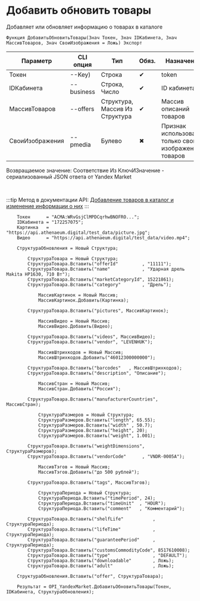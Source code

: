 ﻿---
sidebar_position: 1
---


# Добавить обновить товары
 Добавляет или обновляет информацию о товарах в каталоге



`Функция ДобавитьОбновитьТовары(Знач Токен, Знач IDКабинета, Знач МассивТоваров, Знач СвоиИзображения = Ложь) Экспорт`

  | Параметр | CLI опция | Тип | Обяз. | Назначение |
  |-|-|-|-|-|
  | Токен | --Key) | Строка | &#x2714; | token |
  | IDКабинета | --business | Строка, Число | &#x2714; | ID кабинета |
  | МассивТоваров | --offers | Структура, Массив Из Структура | &#x2714; | Массив описаний товаров |
  | СвоиИзображения | --pmedia | Булево | &#x2716; | Признак использования только своих изображений товаров |

  
  Возвращаемое значение:   Соответствие Из КлючИЗначение - сериализованный JSON ответа от Yandex Market

<br/>

:::tip
Метод в документации API: [Добавление товаров в каталог и изменение информации о них](https://yandex.ru/dev/market/partner-api/doc/ru/reference/business-assortment/updateOfferMappings)
:::
<br/>



```bsl title="Пример использования для 1С:Предприятие/OneScript"
    Токен      = "ACMA:WRvGsjClMPDCqrhwBNOFRO...";
    IDКабинета = "172257075";
    Картинка   = "https://api.athenaeum.digital/test_data/picture.jpg";
    Видео      = "https://api.athenaeum.digital/test_data/video.mp4";

    СтруктураОбновления = Новый Структура;

        СтруктураТовара = Новый Структура;
        СтруктураТовара.Вставить("offerId"         , "11111");
        СтруктураТовара.Вставить("name"            , "Ударная дрель Makita HP1630, 710 Вт");
        СтруктураТовара.Вставить("marketCategoryId", 15221861);
        СтруктураТовара.Вставить("category"        , "Дрель");

            МассивКартинок = Новый Массив;
            МассивКартинок.Добавить(Картинка);

        СтруктураТовара.Вставить("pictures", МассивКартинок);

            МассивВидео = Новый Массив;
            МассивВидео.Добавить(Видео);

        СтруктураТовара.Вставить("videos", МассивВидео);
        СтруктураТовара.Вставить("vendor", "LEVENHUK");

            МассивШтрихкодов = Новый Массив;
            МассивШтрихкодов.Добавить("46012300000000");

        СтруктураТовара.Вставить("barcodes"   , МассивШтрихкодов);
        СтруктураТовара.Вставить("description", "Описание");

            МассивСтран = Новый Массив;
            МассивСтран.Добавить("Россия");

        СтруктураТовара.Вставить("manufacturerCountries", МассивСтран);

            СтруктураРазмеров = Новый Структура;
            СтруктураРазмеров.Вставить("length", 65.55);
            СтруктураРазмеров.Вставить("width" , 50.7);
            СтруктураРазмеров.Вставить("height", 20);
            СтруктураРазмеров.Вставить("weight", 1.001);

        СтруктураТовара.Вставить("weightDimensions", СтруктураРазмеров);
        СтруктураТовара.Вставить("vendorCode"      , "VNDR-0005A");

            МассивТэгов = Новый Массив;
            МассивТэгов.Добавить("до 500 рублей");

        СтруктураТовара.Вставить("tags", МассивТэгов);

            СтруктураПериода = Новый Структура;
            СтруктураПериода.Вставить("timePeriod", 24);
            СтруктураПериода.Вставить("timeUnit"  , "HOUR");
            СтруктураПериода.Вставить("comment"   , "Комментарий");

        СтруктураТовара.Вставить("shelfLife"           , СтруктураПериода);
        СтруктураТовара.Вставить("lifeTime"            , СтруктураПериода);
        СтруктураТовара.Вставить("guaranteePeriod"     , СтруктураПериода);
        СтруктураТовара.Вставить("customsCommodityCode", 8517610008);
        СтруктураТовара.Вставить("type"                , "DEFAULT");
        СтруктураТовара.Вставить("downloadable"        , Ложь);
        СтруктураТовара.Вставить("adult"               , Ложь);

    СтруктураОбновления.Вставить("offer", СтруктураТовара);

    Результат = OPI_YandexMarket.ДобавитьОбновитьТовары(Токен, IDКабинета, СтруктураОбновления);
```
    




